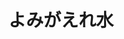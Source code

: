 ﻿---
title: "よみがえれ水"
category: "工学院"
vol: "82"
interviewee: "安岡・竹内"
url: ""
tags: []
pdf: "82-3-yasuoka-takeuchi.pdf"
career: ""
preface: "安岡・竹内研究室では、水中プラズマを用いて水を再利用する研究が行われている。本稿ではまず、水中プラズマとはどのようなものなのか説明する。そして、水を取り巻くさまざまな問題を通して、なぜ水の再利用が必要なのか、また、なぜ水中プラズマが有用なのかを述べる。最後に先生は水の再利用をどのようにして果たそうとしているのかを紹介していく。"
---
